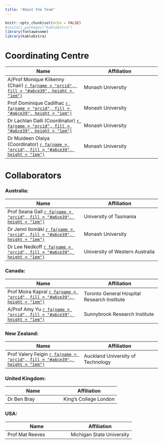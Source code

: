 ```yaml
---
title: "About the Team"
---
```


```r
knitr::opts_chunk$set(echo = FALSE)
#install.packages("kableExtra")
library(fontawesome)
library(kableExtra)
```

<head>
<link rel="preconnect" href="https://fonts.googleapis.com">
<link rel="preconnect" href="https://fonts.gstatic.com" crossorigin>
<link href="https://fonts.googleapis.com/css2?family=Roboto:ital,wght@0,100;0,300;0,400;0,500;0,700;0,900;1,100;1,300;1,400;1,500;1,700;1,900&display=swap" rel="stylesheet">
</head>

# Coordinating Centre

<body>
<table id="example" class="display" style="width:100%">
        <thead>
            <tr>
                <th style="width:50%">Name</th>
                <th>Affiliation</th>
            </tr>
        </thead>
        <tbody>
            <tr>
                <td>A/Prof Monique Kilkenny (Chair) <a href="https://orcid.org/0000-0002-3375-287X">`r fa(name = "orcid", fill = "#a6ce39", height = "1em")`</a></td>
                <td>Monash University</td>
            </tr>
            <tr>
                <td>Prof Dominique Cadilhac <a href="https://orcid.org/0000-0001-8162-682X">`r fa(name = "orcid", fill = "#a6ce39", height = "1em")`</a></td>
                <td>Monash University</td>
            </tr>
            <tr>
                <td>Dr Lachlan Dalli (Coordinator) <a href="https://orcid.org/0000-0003-1449-9132">`r fa(name = "orcid", fill = "#a6ce39", height = "1em")`</a></td>
                <td>Monash University</td>
            </tr>
            <tr>
                <td>Dr Muideen Olaiya (Coordinator) <a href="https://orcid.org/0000-0002-4070-0533">`r fa(name = "orcid", fill = "#a6ce39", height = "1em")`</a></td>
                <td>Monash University</td>
            </tr>
        </tbody>
</table>
</body>


# Collaborators
### Australia: 

<body>
<table id="example" class="display" style="width:100%">
        <thead>
            <tr>
                <th style="width:50%">Name</th>
                <th>Affiliation</th>
            </tr>
        </thead>
        <tbody>
            <tr>
                <td>Prof Seana Gall <a href="https://orcid.org/0000-0002-5138-2526">`r fa(name = "orcid", fill = "#a6ce39", height = "1em")`</a></td>
                <td>University of Tasmania</td>
            </tr>
            <tr>
                <td>Dr Jenni Ilomäki <a href="https://orcid.org/0000-0002-0348-9441">`r fa(name = "orcid", fill = "#a6ce39", height = "1em")`</a></td>
                <td>Monash University</td>
            </tr>
            <tr>
                <td>Dr Lee Nedkoff <a href="https://orcid.org/0000-0002-3970-625X">`r fa(name = "orcid", fill = "#a6ce39", height = "1em")`</a></td>
                <td>University of Western Australia</td>
            </tr>
        </tbody>
</table>
</body>

### Canada:  

<body>
<table id="example" class="display" style="width:100%">
        <thead>
            <tr>
                <th style="width:50%">Name</th>
                <th>Affiliation</th>
            </tr>
        </thead>
        <tbody>
            <tr>
                <td>Prof Moira Kapral <a href="https://orcid.org/0000-0002-3444-9928">`r fa(name = "orcid", fill = "#a6ce39", height = "1em")`</a></td>
                <td>Toronto General Hospital Research Institute</td>
            </tr>
            <tr>
                <td>A/Prof Amy Yu <a href="https://orcid.org/0000-0002-7276-9551">`r fa(name = "orcid", fill = "#a6ce39", height = "1em")`</a></td>
                <td>Sunnybrook Research Institute</td>
            </tr>
        </tbody>
</table>
</body>

### New Zealand: 

<body>
<table id="example" class="display" style="width:100%">
        <thead>
            <tr>
                <th style="width:50%">Name</th>
                <th>Affiliation</th>
            </tr>
        </thead>
        <tbody>
            <tr>
                <td>Prof Valery Feigin <a href="https://orcid.org/0000-0002-6372-1740">`r fa(name = "orcid", fill = "#a6ce39", height = "1em")`</a></td>
                <td>Auckland University of Technology</td>
            </tr>
        </tbody>
</table>
</body>

### United Kingdom: 

<body>
<table id="example" class="display" style="width:100%">
        <thead>
            <tr>
                <th style="width:50%">Name</th>
                <th>Affiliation</th>
            </tr>
        </thead>
        <tbody>
            <tr>
                <td>Dr Ben Bray </td>
                <td>King’s College London</td>
            </tr>
        </tbody>
</table>
</body>

### USA: 

<body>
<table id="example" class="display" style="width:100%">
        <thead>
            <tr>
                <th style="width:50%">Name</th>
                <th>Affiliation</th>
            </tr>
        </thead>
        <tbody>
            <tr>
                <td>Prof Mat Reeves</td>
                <td>Michigan State University</td>
            </tr>
        </tbody>
</table>
</body>
